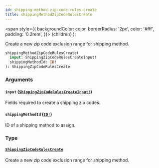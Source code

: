 ```yaml
---
id: shipping-method-zip-code-rules-create
title: shippingMethodZipCodeRulesCreate
---
```


<span
style={{
      backgroundColor: color,
      borderRadius: '2px',
      color: '#fff',
      padding: '0.2rem',
    }}>
{children}
</span>
);

Create a new zip code exclusion range for shipping method.

```graphql
shippingMethodZipCodeRulesCreate(
  input: ShippingZipCodeRulesCreateInput!
  shippingMethodId: ID!
): ShippingZipCodeRulesCreate

```

### Arguments

#### `input` ([`ShippingZipCodeRulesCreateInput!`](/api-reference/inputs/shipping-zip-code-rules-create-input.mdx))

Fields required to create a shipping zip codes.

#### `shippingMethodId` ([`ID!`](/api-reference/scalars/id.mdx))

ID of a shipping method to assign.

### Type

#### [`ShippingZipCodeRulesCreate`](/api-reference/objects/shipping-zip-code-rules-create.mdx)

Create a new zip code exclusion range for shipping method.
